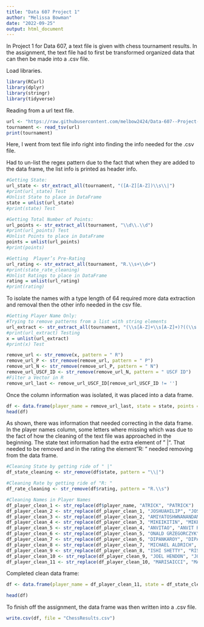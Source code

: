 ---
title: "Data 607 Project 1"
author: "Melissa Bowman"
date: "2022-09-25"
output: html_document
---

In Project 1 for Data 607, a text file is given with chess tournament results. In the assignment, the text file had to first be transformed organized data that can then be made into a .csv file.

Load libraries.
```{r libraries}
library(RCurl)
library(dplyr)
library(stringr)
library(tidyverse)

```
Reading from a url text file.  

```{r uploading text file}
url <- "https://raw.githubusercontent.com/melbow2424/Data-607--Project-1/main/tournamentinfo.txt"
tournament <- read_tsv(url)
print(tournament)
```

Here, I went from text file info right into finding the info needed for the .csv file.

Had to un-list the regex pattern due to the fact that when they are added to the data frame, the list info is printed as header info.

```{r isolating value for Data Frame}
#Getting State: 
url_state <- str_extract_all(tournament, "([A-Z][A-Z])\\s\\|")
#print(url_state) Test
#Unlist State to place in DataFrame 
state = unlist(url_state)
#print(state) Test

#Getting Total Number of Points:
url_points <- str_extract_all(tournament, "\\d\\.\\d")
#print(url_points) Test
#Unlist Points to place in DataFrame 
points = unlist(url_points)
#print(points)

#Getting  Player’s Pre-Rating
url_rating <- str_extract_all(tournament, "R.\\s+\\d+")
#print(state_rate_cleaning)
#Unlist Ratings to place in DataFrame
rating = unlist(url_rating)
#print(rating)

```
To isolate the names with a type length of 64 required more data extraction and removal then the other info needed in the csv file.

```{r}
#Getting Player Name Only: 
#Trying to remove patterns from a list with string elements
url_extract <- str_extract_all(tournament, "(\\s[A-Z]+\\s[A-Z]+)?((\\s|-)[A-Z]+)?(\\s|-)[A-Z]+")
#print(url_extract) Testing
x = unlist(url_extract)
#print(x) Test

remove_url <- str_remove(x, pattern = " R")
remove_url_P <- str_remove(remove_url, pattern = " P")
remove_url_N <- str_remove(remove_url_P, pattern = " N")
remove_url_USCF_ID <- str_remove(remove_url_N, pattern = " USCF ID")
#Filter a Vector in R
remove_url_last <- remove_url_USCF_ID[remove_url_USCF_ID != '']
```

Once the column information was isolated, it was placed into a data frame.

```{r creating Dataframe}

df <- data.frame(player_name = remove_url_last, state = state, points = points, rating = rating)
head(df)

```

As shown, there was information that needed correcting in the data frame. In the player names column, some letters where missing which was due to the fact of how the cleaning of the text file was approached in the beginning. The state text information had the extra element of " |". That needed to be removed and in the rating the element "R: " needed removing from the data frame. 

```{r Cleaning the DataFrame}

#Cleaning State by getting ride of " |"
df_state_cleaning <- str_remove(df$state, pattern = "\\|")

#Cleaning Rate by getting ride of "R: "
df_rate_cleaning <- str_remove(df$rating, pattern = "R.\\s")

#Cleaning Names in Player Names
df_player_clean_1 <- str_replace(df$player_name, "ATRICK", "PATRICK")
df_player_clean_2 <- str_replace(df_player_clean_1, "JOSHUAHILIP", "JOSHUA PHILIP")
df_player_clean_3 <- str_replace(df_player_clean_2, "AMIYATOSHWNANANDAM", "AMIYATOSH PWNANANDAM")
df_player_clean_4 <- str_replace(df_player_clean_3, "MIKEIKITIN", "MIKE NIKITIN")
df_player_clean_5 <- str_replace(df_player_clean_4, "ANVITAO", "ANVIT RAO")
df_player_clean_6 <- str_replace(df_player_clean_5, "ONALD GRZEGORCZYK", "RONALD GRZEGORCZYK")
df_player_clean_7 <- str_replace(df_player_clean_6, "DIPANKAROY", "DIPANKAR ROY")
df_player_clean_8 <- str_replace(df_player_clean_7, "MICHAEL ALDRICH", "MICHAEL R ALDRICH")
df_player_clean_9 <- str_replace(df_player_clean_8, "ISHI SHETTY", "RISHI SHETTY")
df_player_clean_10 <- str_replace(df_player_clean_9, "JOEL HENDON", "JOEL R HENDON")
df_player_clean_11 <- str_replace(df_player_clean_10, "MARISAICCI", "MARISA RICCI")

```


Completed clean data frame:
```{r Final Dataframe}
df <- data.frame(player_name = df_player_clean_11, state = df_state_cleaning, points = points, rating = df_rate_cleaning)

head(df)

```

To finish off the assignment, the data frame was then written into a .csv file.

```{r wrting the datafarme to a csv}
write.csv(df, file = "ChessResults.csv")
```
